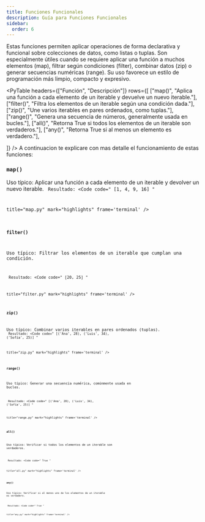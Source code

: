 ```yaml
---
title: Funciones Funcionales
description: Guía para Funciones Funcionales
sidebar:
  order: 6
---
```


Estas funciones permiten aplicar operaciones de forma declarativa y funcional sobre colecciones de datos, como listas o tuplas. Son especialmente útiles cuando se requiere aplicar una función a muchos elementos (map), filtrar según condiciones (filter), combinar datos (zip) o generar secuencias numéricas (range). Su uso favorece un estilo de programación más limpio, compacto y expresivo.

<PyTable 
  headers={["Función", "Descripción"]}
  rows={[
    ["map()", "Aplica una función a cada elemento de un iterable y devuelve un nuevo iterable."],
    ["filter()", "Filtra los elementos de un iterable según una condición dada."],
    ["zip()", "Une varios iterables en pares ordenados, como tuplas."],
    ["range()", "Genera una secuencia de números, generalmente usada en bucles."],
    ["all()", "Retorna True si todos los elementos de un iterable son verdaderos."],
    ["any()", "Retorna True si al menos un elemento es verdadero."],

  
  ]}
/>
A continuacion te explicare con mas detalle el funcionamiento de estas funciones:

### <code>map()</code>

Uso típico: Aplicar una función a cada elemento de un iterable y devolver un nuevo iterable.
<Code 
code="
numeros = [1, 2, 3, 4]
al_cuadrado = map(lambda x: x ** 2, numeros)
print(list(al_cuadrado))
"
lang="py" 
title="map.py" 
mark="highlights"
frame='auto' />
Resultado: 
<Code 
code="
[1, 4, 9, 16]
"

title="map.py" 
mark="highlights"
frame='terminal' />

### <code>filter()</code>

Uso típico: Filtrar los elementos de un iterable que cumplan una condición.

<Code 
code="
numeros = [10, 15, 20, 25]
mayores_que_15 = filter(lambda x: x > 15, numeros)
print(list(mayores_que_15))
"
lang="py" 
title="filter.py" 
mark="highlights"
frame='auto' />
Resultado: 
<Code 
code="
[20, 25]
"

title="filter.py" 
mark="highlights"
frame='terminal' />

### <code>zip()</code>

Uso típico: Combinar varios iterables en pares ordenados (tuplas).
<Code 
code="
nombres  = ['Ana', 'Luis', 'Sofía']
edades   = [28, 34, 25]
parejas  = zip(nombres, edades)
print(list(parejas))
"
lang="py" 
title="zip.py" 
mark="highlights"
frame='auto' />
Resultado: 
<Code 
code="
[('Ana', 28), ('Luis', 34), ('Sofía', 25)]
"

title="zip.py" 
mark="highlights"
frame='terminal' />


### <code>range()</code>

Uso típico: Generar una secuencia numérica, comúnmente usada en bucles.

<Code 
code="
for numero in range(0, 10, 2):  # De 0 a 8 en pasos de 2
&nbsp;&nbsp;&nbsp;&nbsp;print(numero, end'')
"
lang="py" 
title="range.py" 
mark="highlights"
frame='auto' />
Resultado: 
<Code 
code="
[('Ana', 28), ('Luis', 34), ('Sofía', 25)]
"

title="range.py" 
mark="highlights"
frame='terminal' />

### <code>all()</code>

Uso típico: Verificar si todos los elementos de un iterable son verdaderos.

<Code 
code="
valores = [True, 1, 5 > 2]
print(all(valores))
"
lang="py" 
title="all.py" 
mark="highlights"
frame='auto' />
Resultado: 
<Code 
code="
True
"

title="all.py" 
mark="highlights"
frame='terminal' />

### <code>any()</code>

Uso típico: Verificar si al menos uno de los elementos de un iterable es verdadero.

<Code 
code="
valores = [0, '', None, 7]
print(any(valores))
"
lang="py" 
title="any.py" 
mark="highlights"
frame='auto' />
Resultado: 
<Code 
code="
True
"

title="any.py" 
mark="highlights"
frame='terminal' />

